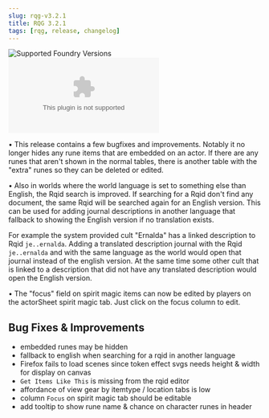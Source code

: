 ```yaml
---
slug: rqg-v3.2.1
title: RQG 3.2.1
tags: [rqg, release, changelog]
---
```


![Supported Foundry Versions](https://img.shields.io/endpoint?url=https://foundryshields.com/version?url=https://github.com/sun-dragon-cult/fvtt-system-rqg/releases/download/v3.2.1/system.json)
![Download Count](https://img.shields.io/github/downloads/sun-dragon-cult/fvtt-system-rqg/v3.2.1/rqg.zip)

• This release contains a few bugfixes and improvements. Notably it no longer hides any rune items
that are embedded on an actor. If there are any runes that aren't shown in the normal tables, there
is another table with the "extra" runes so they can be deleted or edited.

• Also in worlds where the world language is set to something else than English, the Rqid search is
improved. If searching for a Rqid don't find any document, the same Rqid will be searched again for
an English version. This can be used for adding journal descriptions in another language that
fallback to showing the English version if no translation exists.

For example the system provided cult "Ernalda" has a linked description to Rqid `je..ernalda`.
Adding a translated description journal with the Rqid `je..ernalda` and with the same language as
the world would open that journal instead of the english version. At the same time some other cult
that is linked to a description that did not have any translated description would open the English
version.

• The "focus" field on spirit magic items can now be edited by players on the actorSheet spirit
magic tab. Just click on the focus column to edit.

## Bug Fixes & Improvements

- embedded runes may be hidden <GithubIssue issue="644" repo="fvtt-system-rqg" />
- fallback to english when searching for a rqid in another language
  <GithubIssue issue="643" repo="fvtt-system-rqg" />
- Firefox fails to load scenes since token effect svgs needs height & width for display on canvas
- `Get Items Like This` is missing from the rqid editor
  <GithubIssue issue="646" repo="fvtt-system-rqg" />
- affordance of view gear by itemtype / location tabs is low
  <GithubIssue issue="177" repo="fvtt-system-rqg" />
- column `Focus` on spirit magic tab should be editable
- add tooltip to show rune name & chance on character runes in header
